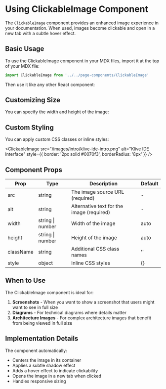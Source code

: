 # Using ClickableImage Component


The `ClickableImage` component provides an enhanced image experience in your documentation. When used, images become clickable and open in a new tab with a subtle hover effect.

## Basic Usage

To use the ClickableImage component in your MDX files, import it at the top of your MDX file:

```jsx
import ClickableImage from '../../page-components/ClickableImage'
```

Then use it like any other React component:

<ClickableImage 
  src="/images/intro/klive-ide-intro.png" 
  alt="Klive IDE Interface" 
/>

## Customizing Size

You can specify the width and height of the image:

<ClickableImage 
  src="/images/intro/klive-ide-intro.png" 
  alt="Klive IDE Interface"
  width={600}
  height="auto"
/>

## Custom Styling

You can apply custom CSS classes or inline styles:

<ClickableImage 
  src="/images/intro/klive-ide-intro.png" 
  alt="Klive IDE Interface"
  style={{ border: '2px solid #0070f3', borderRadius: '8px' }}
/>

## Component Props

| Prop | Type | Description | Default |
|------|------|-------------|---------|
| src | string | The image source URL (required) | - |
| alt | string | Alternative text for the image (required) | - |
| width | string \| number | Width of the image | auto |
| height | string \| number | Height of the image | auto |
| className | string | Additional CSS class names | '' |
| style | object | Inline CSS styles | {} |

## When to Use

The ClickableImage component is ideal for:

1. **Screenshots** - When you want to show a screenshot that users might want to see in full size
2. **Diagrams** - For technical diagrams where details matter
3. **Architecture Images** - For complex architecture images that benefit from being viewed in full size

## Implementation Details

The component automatically:

- Centers the image in its container
- Applies a subtle shadow effect
- Adds a hover effect to indicate clickability
- Opens the image in a new tab when clicked
- Handles responsive sizing
